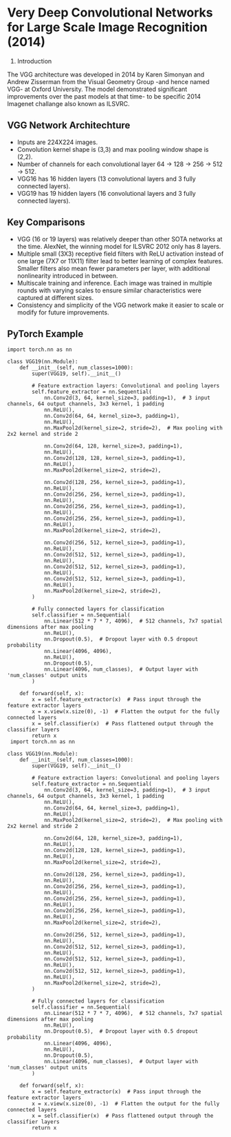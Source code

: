 
# Very Deep Convolutional Networks for Large Scale Image Recognition (2014)


1. Introduction

The VGG architecture was developed in 2014 by Karen Simonyan and Andrew Zisserman from the Visual Geometry Group -and hence named VGG- at Oxford University. The model demonstrated significant improvements over the past models at that time- to be specific 2014 Imagenet challange also known as ILSVRC.



## VGG Network Architechture
  
- Inputs are 224X224 images. 
- Convolution kernel shape is (3,3) and max pooling window shape is (2,2).
- Number of channels for each convolutional layer 64 -> 128 -> 256 -> 512 -> 512. 
- VGG16 has 16 hidden layers (13 convolutional layers and 3 fully connected layers).
- VGG19 has 19 hidden layers (16 convolutional layers and 3 fully connected layers).

## Key Comparisons 

- VGG (16 or 19 layers) was relatively deeper than other SOTA networks at the time. AlexNet, the winning model for ILSVRC 2012 only has 8 layers.
- Multiple small (3X3) receptive field filters with ReLU activation instead of one large (7X7 or 11X11) filter lead to better learning of complex features. Smaller filters also mean fewer parameters per layer, with additional nonlinearity introduced in between.
- Multiscale training and inference. Each image was trained in multiple rounds with varying scales to ensure similar characteristics were captured at different sizes.  
- Consistency and simplicity of the VGG network make it easier to scale or modify for future improvements.


## PyTorch Example

```
import torch.nn as nn

class VGG19(nn.Module):
    def __init__(self, num_classes=1000):
        super(VGG19, self).__init__()
        
        # Feature extraction layers: Convolutional and pooling layers
        self.feature_extractor = nn.Sequential(
            nn.Conv2d(3, 64, kernel_size=3, padding=1),  # 3 input channels, 64 output channels, 3x3 kernel, 1 padding
            nn.ReLU(),
            nn.Conv2d(64, 64, kernel_size=3, padding=1),
            nn.ReLU(),
            nn.MaxPool2d(kernel_size=2, stride=2),  # Max pooling with 2x2 kernel and stride 2
            
            nn.Conv2d(64, 128, kernel_size=3, padding=1),
            nn.ReLU(),
            nn.Conv2d(128, 128, kernel_size=3, padding=1),
            nn.ReLU(),
            nn.MaxPool2d(kernel_size=2, stride=2),
            
            nn.Conv2d(128, 256, kernel_size=3, padding=1),
            nn.ReLU(),
            nn.Conv2d(256, 256, kernel_size=3, padding=1),
            nn.ReLU(),
            nn.Conv2d(256, 256, kernel_size=3, padding=1),
            nn.ReLU(),
            nn.Conv2d(256, 256, kernel_size=3, padding=1),
            nn.ReLU(),
            nn.MaxPool2d(kernel_size=2, stride=2),
            
            nn.Conv2d(256, 512, kernel_size=3, padding=1),
            nn.ReLU(),
            nn.Conv2d(512, 512, kernel_size=3, padding=1),
            nn.ReLU(),
            nn.Conv2d(512, 512, kernel_size=3, padding=1),
            nn.ReLU(),
            nn.Conv2d(512, 512, kernel_size=3, padding=1),
            nn.ReLU(),
            nn.MaxPool2d(kernel_size=2, stride=2),
        )

        # Fully connected layers for classification
        self.classifier = nn.Sequential(
            nn.Linear(512 * 7 * 7, 4096),  # 512 channels, 7x7 spatial dimensions after max pooling
            nn.ReLU(),
            nn.Dropout(0.5),  # Dropout layer with 0.5 dropout probability
            nn.Linear(4096, 4096),
            nn.ReLU(),
            nn.Dropout(0.5),
            nn.Linear(4096, num_classes),  # Output layer with 'num_classes' output units
        )

    def forward(self, x):
        x = self.feature_extractor(x)  # Pass input through the feature extractor layers
        x = x.view(x.size(0), -1)  # Flatten the output for the fully connected layers
        x = self.classifier(x)  # Pass flattened output through the classifier layers
        return x
 import torch.nn as nn

class VGG19(nn.Module):
    def __init__(self, num_classes=1000):
        super(VGG19, self).__init__()
        
        # Feature extraction layers: Convolutional and pooling layers
        self.feature_extractor = nn.Sequential(
            nn.Conv2d(3, 64, kernel_size=3, padding=1),  # 3 input channels, 64 output channels, 3x3 kernel, 1 padding
            nn.ReLU(),
            nn.Conv2d(64, 64, kernel_size=3, padding=1),
            nn.ReLU(),
            nn.MaxPool2d(kernel_size=2, stride=2),  # Max pooling with 2x2 kernel and stride 2
            
            nn.Conv2d(64, 128, kernel_size=3, padding=1),
            nn.ReLU(),
            nn.Conv2d(128, 128, kernel_size=3, padding=1),
            nn.ReLU(),
            nn.MaxPool2d(kernel_size=2, stride=2),
            
            nn.Conv2d(128, 256, kernel_size=3, padding=1),
            nn.ReLU(),
            nn.Conv2d(256, 256, kernel_size=3, padding=1),
            nn.ReLU(),
            nn.Conv2d(256, 256, kernel_size=3, padding=1),
            nn.ReLU(),
            nn.Conv2d(256, 256, kernel_size=3, padding=1),
            nn.ReLU(),
            nn.MaxPool2d(kernel_size=2, stride=2),
            
            nn.Conv2d(256, 512, kernel_size=3, padding=1),
            nn.ReLU(),
            nn.Conv2d(512, 512, kernel_size=3, padding=1),
            nn.ReLU(),
            nn.Conv2d(512, 512, kernel_size=3, padding=1),
            nn.ReLU(),
            nn.Conv2d(512, 512, kernel_size=3, padding=1),
            nn.ReLU(),
            nn.MaxPool2d(kernel_size=2, stride=2),
        )

        # Fully connected layers for classification
        self.classifier = nn.Sequential(
            nn.Linear(512 * 7 * 7, 4096),  # 512 channels, 7x7 spatial dimensions after max pooling
            nn.ReLU(),
            nn.Dropout(0.5),  # Dropout layer with 0.5 dropout probability
            nn.Linear(4096, 4096),
            nn.ReLU(),
            nn.Dropout(0.5),
            nn.Linear(4096, num_classes),  # Output layer with 'num_classes' output units
        )

    def forward(self, x):
        x = self.feature_extractor(x)  # Pass input through the feature extractor layers
        x = x.view(x.size(0), -1)  # Flatten the output for the fully connected layers
        x = self.classifier(x)  # Pass flattened output through the classifier layers
        return x
 
```

 